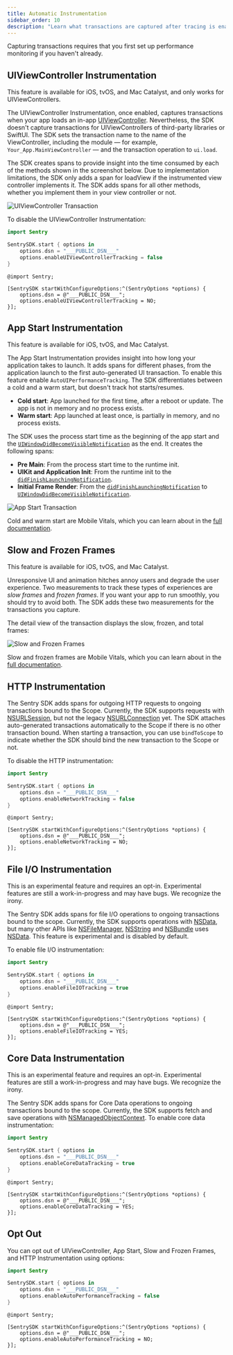 ```yaml
---
title: Automatic Instrumentation
sidebar_order: 10
description: "Learn what transactions are captured after tracing is enabled."
---
```


<Note>

Capturing transactions requires that you first <PlatformLink to="/performance/">set up performance monitoring</PlatformLink> if you haven't already.

</Note>

## UIViewController Instrumentation

This feature is available for iOS, tvOS, and Mac Catalyst, and only works for UIViewControllers.

The UIViewController Instrumentation, once enabled, captures transactions when your app loads an in-app [UIViewController][UIViewController]. Nevertheless, the SDK doesn't capture transactions for UIViewControllers of third-party libraries or SwiftUI.
The SDK sets the transaction name to the name of the ViewController, including the module — for example, `Your_App.MainViewController` — and the transaction operation to `ui.load`.

The SDK creates spans to provide insight into the time consumed by each of the methods shown in the screenshot below. Due to implementation limitations, the SDK only adds a span for loadView if the instrumented view controller implements it. The SDK adds spans for all other methods, whether you implement them in your view controller or not.

![UIViewController Transaction](ui-view-controller-transaction.png)

To disable the UIViewController Instrumentation:

```swift {tabTitle:Swift}
import Sentry

SentrySDK.start { options in
    options.dsn = "___PUBLIC_DSN___"
    options.enableUIViewControllerTracking = false
}
```

```objc {tabTitle:Objective-C}
@import Sentry;

[SentrySDK startWithConfigureOptions:^(SentryOptions *options) {
    options.dsn = @"___PUBLIC_DSN___";
    options.enableUIViewControllerTracking = NO;
}];
```

[UIViewController]: https://developer.apple.com/documentation/uikit/uiviewcontroller

## App Start Instrumentation

This feature is available for iOS, tvOS, and Mac Catalyst.

The App Start Instrumentation provides insight into how long your application takes to launch. It adds spans for different phases, from the application launch to the first auto-generated UI transaction.
To enable this feature enable `AutoUIPerformanceTracking`. The SDK differentiates between a cold and a warm start, but doesn't track hot starts/resumes.
* __Cold start__: App launched for the first time, after a reboot or update. The app is not in memory and no process exists.
* __Warm start__: App launched at least once, is partially in memory, and no process exists.

The SDK uses the process start time as the beginning of the app start and the [`UIWindowDidBecomeVisibleNotification`][UIWindow] as the end. It creates the following spans:
* __Pre Main__: From the process start time to the runtime init.
* __UIKit and Application Init__: From the runtime init to the [`didFinishLaunchingNotification`][didFinishLaunching].
* __Initial Frame Render__: From the [`didFinishLaunchingNotification`][didFinishLaunching] to [`UIWindowDidBecomeVisibleNotification`][UIWindow].

![App Start Transaction](app-start-transaction.png)

Cold and warm start are Mobile Vitals, which you can learn about in the [full documentation](/product/performance/mobile-vitals).

## Slow and Frozen Frames

This feature is available for iOS, tvOS, and Mac Catalyst.

Unresponsive UI and animation hitches annoy users and degrade the user experience. Two measurements to track these types of experiences are *slow frames* and *frozen frames*. If you want your app to run smoothly, you should try to avoid both. The SDK adds these two measurements for the transactions you capture.

The detail view of the transaction displays the slow, frozen, and total frames:

![Slow and Frozen Frames](slow-frozen-frames.png)

Slow and frozen frames are Mobile Vitals, which you can learn about in the [full documentation](/product/performance/mobile-vitals).

## HTTP Instrumentation

The Sentry SDK adds spans for outgoing HTTP requests to ongoing transactions bound to the Scope. Currently, the SDK supports requests with [NSURLSession][NSURLSession], but not the legacy [NSURLConnection][NSURLConnection] yet. The SDK attaches auto-generated transactions automatically to the Scope if there is no other transaction bound. When starting a transaction, you can use `bindToScope` to indicate whether the SDK should bind the new transaction to the Scope or not.

To disable the HTTP instrumentation:

```swift {tabTitle:Swift}
import Sentry

SentrySDK.start { options in
    options.dsn = "___PUBLIC_DSN___"
    options.enableNetworkTracking = false
}
```

```objc {tabTitle:Objective-C}
@import Sentry;

[SentrySDK startWithConfigureOptions:^(SentryOptions *options) {
    options.dsn = @"___PUBLIC_DSN___";
    options.enableNetworkTracking = NO;
}];
```

[NSURLSession]: https://developer.apple.com/documentation/foundation/nsurlsession
[NSURLConnection]: https://developer.apple.com/documentation/foundation/nsurlconnection

## File I/O Instrumentation

<Alert level="info" title="Important">

This is an experimental feature and requires an opt-in. Experimental features are still a work-in-progress and may have bugs. We recognize the irony.

</Alert>

The Sentry SDK adds spans for file I/O operations to ongoing transactions bound to the scope. Currently, the SDK supports operations with [NSData][NSData], but many other APIs like [NSFileManager][NSFileManager], [NSString][NSString] and [NSBundle][NSBundle] uses [NSData][NSData].
This feature is experimental and is disabled by default.

To enable file I/O instrumentation:

```swift {tabTitle:Swift}
import Sentry

SentrySDK.start { options in
    options.dsn = "___PUBLIC_DSN___"
    options.enableFileIOTracking = true
}
```

```objc {tabTitle:Objective-C}
@import Sentry;

[SentrySDK startWithConfigureOptions:^(SentryOptions *options) {
    options.dsn = @"___PUBLIC_DSN___";
    options.enableFileIOTracking = YES;
}];
```
[NSData]: https://developer.apple.com/documentation/foundation/nsdata
[NSFileManager]: https://developer.apple.com/documentation/foundation/nsfilemanager
[NSString]: https://developer.apple.com/documentation/foundation/nsstring
[NSBundle]: https://developer.apple.com/documentation/foundation/nsbundle

## Core Data Instrumentation

<Alert level="info" title="Important">

This is an experimental feature and requires an opt-in. Experimental features are still a work-in-progress and may have bugs. We recognize the irony.

</Alert>

The Sentry SDK adds spans for Core Data operations to ongoing transactions bound to the scope. Currently, the SDK supports fetch and save operations with [NSManagedObjectContext](https://developer.apple.com/documentation/coredata/nsmanagedobjectcontext).
To enable core data instrumentation:

```swift {tabTitle:Swift}
import Sentry

SentrySDK.start { options in
    options.dsn = "___PUBLIC_DSN___"
    options.enableCoreDataTracking = true
}
```

```objc {tabTitle:Objective-C}
@import Sentry;

[SentrySDK startWithConfigureOptions:^(SentryOptions *options) {
    options.dsn = @"___PUBLIC_DSN___";
    options.enableCoreDataTracking = YES;
}];
```

## Opt Out

You can opt out of UIViewController, App Start, Slow and Frozen Frames, and HTTP Instrumentation using options:

```swift {tabTitle:Swift}
import Sentry

SentrySDK.start { options in
    options.dsn = "___PUBLIC_DSN___"
    options.enableAutoPerformanceTracking = false
}
```

```objc {tabTitle:Objective-C}
@import Sentry;

[SentrySDK startWithConfigureOptions:^(SentryOptions *options) {
    options.dsn = @"___PUBLIC_DSN___";
    options.enableAutoPerformanceTracking = NO;
}];
```

[UIWindow]: https://developer.apple.com/documentation/uikit/uiwindowdidbecomevisiblenotification
[didFinishLaunching]: https://developer.apple.com/documentation/uikit/uiapplication/1622971-didfinishlaunchingnotification

